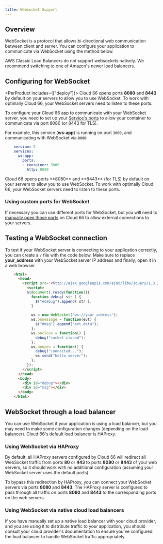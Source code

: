```yaml
---
title: Websocket Support
---
```


## Overview

WebSocket is a protocol that allows bi-directional web communication between client and server. You can configure your application to communicate via WebSocket using the method below.

<Callout type="warning" title="AWS Classic Load Balancers">
AWS Classic Load Balancers do not support websockets natively. We recommend switching to one of Amazon's newer load balancers.
</Callout>

## Configuring for WebSocket

<PerProduct includes={["deploy"]}>
Cloud 66 opens ports **8080** and **8443** by default on your servers to allow you to use WebSocket. To work with optimally Cloud 66, your WebSocket servers need to listen to these ports.

To configure your Cloud 66 app to communicate with your WebSocket server, you need to set up your [Service's ports](/:product/:version?/networking/service-networking#mapping-container-ports) to allow your container to communicate via port 8080 (or 8443 for TLS). 

For example, this service (**ws-app**) is running on port `3000`, and communicating with WebSocket via `8080`:

```yaml
    version: 2
    services:
      ws-app:
        ports:
        - container: 3000
          http: 8080
```    

</PerProduct>
<PerProduct includes={["rails"]}>
Cloud 66 opens ports **8080** and **8443** (for TLS) by default on your servers to allow you to use WebSocket. To work with optimally Cloud 66, your WebSocket servers need to listen to these ports.
</PerProduct>

### Using custom ports for WebSocket

If necessary you can use different ports for WebSocket, but you will need to [manually open those ports](/:product/:version?/networking/network-configuration#firewall)  on Cloud 66 to allow external connections to your servers. 

## Testing a WebSocket connection

To test if your WebSocket server is connecting to your application correctly, you can create a `/` file with the code below. Make sure to replace **your_address** with your WebSocket server IP address and finally, open it in a web browser.

```html
    <html>
      <head>
        <script src="<http://ajax.googleapis.com/ajax/libs/jquery/1.3.2/jquery.min.js>"></script>
          <script>
          $(document).ready(function(){
            function debug( str ) {
              $("#debug").append( str );
            }
    
            ws = new WebSocket("ws://your address");
            ws.onmessage = function(evt) {
              $("#msg").append("evt.data");
            };
            ws.onclose = function() {
              debug("socket closed");
            };
            ws.onopen = function() {
              debug("connected...");
              ws.send("hello server");
            };
          });
        </script>
      </head>
      <body>
        <div id="debug"></div>
        <div id="msg"></div>
      </body>
    </html>
```
## WebSocket through a load balancer

You can use WebSocket if your application is using a load balancer, but you may need to make some configuration changes (depending on the load balancer). Cloud 66's default load balancer is HAProxy. 

### Using WebSocket via HAProxy

By default, all HAProxy servers configured by Cloud 66 will redirect all WebSocket traffic from ports **80** or **443** to ports **8080** or **8443** of your web servers, so it should work with no additional configuration (assuming your WebSocket server uses the default ports).

To bypass this redirection by HAProxy, you can connect your WebSocket servers via ports **8080** and **8443**. The HAProxy server is configured to pass through all traffic on ports **8080** and **8443** to the corresponding ports on the web servers.

### Using WebSocket via native cloud load balancers

If you have manually set up a native load balancer with your cloud provider, and you are using it to distribute traffic to your application, you should consult your cloud provider's documentation to ensure you've configured the load balancer to handle WebSocket traffic appropriately.